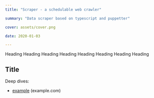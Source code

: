 ```yaml
---
title: "Scraper - a schedulable web crawler"

summary: "Data scraper based on typescript and puppetter"

cover: assets/cover.png

date: 2020-01-03

---
```


Heading Heading Heading Heading Heading Heading Heading Heading




## Title

Deep dives:
- [example](https://example.com) (example.com)

